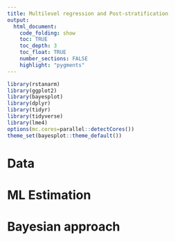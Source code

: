 ```yaml
---
title: Multilevel regression and Post-stratification
output:
  html_document:
    code_folding: show
    toc: TRUE
    toc_depth: 3
    toc_float: TRUE
    number_sections: FALSE
    highlight: "pygments"
---
```


```r
library(rstanarm)
library(ggplot2)
library(bayesplot)
library(dplyr)
library(tidyr)
library(tidyverse)
library(lme4)
options(mc.cores=parallel::detectCores())
theme_set(bayesplot::theme_default())
```

# Data

# ML Estimation

# Bayesian approach
